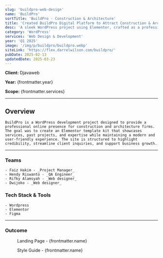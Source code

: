 ```yaml
---
slug: 'buildpro-web-design'
name: 'BuildPro'
sortTitle: 'BuildPro - Construction & Architecture'
title: 'Created BuildPro Digital Platform to Attract Construction & Architecture Clients'
desc: 'A sleek WordPress project using Elementor, crafted as a professional template kit for construction & architecture firms with service-focused design.'
category: 'WordPress'
services: 'Web Design & Development'
year: 'Q1 2025'
image: '/img/p/buildpro/buildpro.webp'
siteLink: 'https://flex.darrelwilson.com/buildpro/'
pubDate: 2025-02-13
updatedDate: 2025-03-23
---
```



**Client:** Djavaweb

**Year:** {frontmatter.year}

**Scope:** {frontmatter.services}

---

## Overview

    BuildPro is a WordPress development project designed to provide a professional online presence for construction and architecture firms. The goal was to create an Elementor template kit that showcases services, past projects, and expertise while maintaining a modern and user-friendly experience. The site is structured to highlight credibility, streamline client inquiries, and support business growth.

---

### Teams

    - Faiz Hakim - _Project Manager_
    - Hendy Riswanto - _QA Engineer_
    - Rifky Alamsyah - _Web designer_
    - Dwijoko - _Web designer_

### Tech Stack & Tools

    - Wordpress
    - Elementor
    - Figma

---

### Outcome

<figure>
  <Picture
    src={landingPage}
    alt='high fidelity design'
    formats={['avif', 'webp']}
  />
  <figcaption class='text-center'>
    Landing Page - {frontmatter.name}
  </figcaption>
</figure>

<figure>
  <Picture
    src={styleGuide}
    alt='high fidelity design'
    formats={['avif', 'webp']}
  />
  <figcaption class='text-center'>
    Style Guide - {frontmatter.name}
  </figcaption>
</figure>
